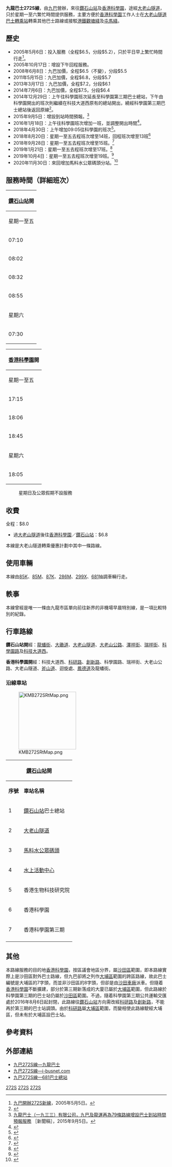 {{公共汽車路線資訊
|路線名稱             = 九龍巴士272S線
|外文名稱             = Kowloon Motor Bus Route 272S
|代表圖像             = KMB Volvo B9TL 12m (Alexander Dennis Enviro 500 Bodywork) (51352003202).jpg
|代表圖像二           = E6X76 KMB 272S 14-09-2020.jpg
|經營者               = 九龍巴士
|所屬車廠             = [[九巴沙田車廠|沙田車廠]]（S）
|路線用車             = 無固定車輛
|起點站               = [[鑽石山站|鑽石山站]]
|途經地點             = [[大老山隧道|大老山隧道]]、[[大老山公路|大老山公路]]
|終點站               = [[香港科學園|香港科學園]]
|路線性質             = 繁忙時間路線
|全程行駛里程         = 11.9公里
|全程行車時間         = 30分鐘
|服務時間             = 
|起點站服務時間       = 星期一至五：07:10-09:30<br>星期六：07:30-08:45
|終點站服務時間       = 星期一至五：17:15-19:15<br>星期六：18:05-18:35
|班次頻率             = 固定班次，詳見下表
|全程收費             = $8.0
|分段收費站點         = 
|去程分段收費站點     = 過大老山隧道後往香港科學園：$6.8
|回程分段收費站點     = 過大老山隧道後往鑽石山站：$6.8
|服務時間以外替代路線 = [[九龍巴士74D線|九龍巴士74D線]]
|主要競爭交通         = [[九龍巴士82C線|九龍巴士82C線]]，[[九龍巴士82D線|九龍巴士82D線]]，[[九龍巴士74P線|九龍巴士74P線]]
}}

'''九龍巴士272S線'''，由[[九巴|九巴]]營辦，來往[[鑽石山站|鑽石山站]]及[[香港科學園|香港科學園]]，途經[[大老山隧道|大老山隧道]]，只於星期一至六繁忙時間提供服務，主要方便於[[香港科學園|香港科學園]]工作人士在[[大老山隧道巴士轉乘站|大老山隧道巴士轉乘站]]轉乘其他巴士路線或接駁[[港鐵|港鐵]][[觀塘綫|觀塘綫]]及[[屯馬綫|屯馬綫]]。

==歷史==
*2005年5月6日：投入服務（全程$6.5，分段$5.2），只於平日早上繁忙時間行走<ref>[https://web.archive.org/web/20070429231650/http://www.kmb.hk/chinese.php?page=next&file=news%2Fservice%2Fnews2q05%2Fnews2005050501.html 九巴開辦272S新線]，2005年5月5日。</ref>。
*2005年10月17日：增設下午回程服務。
*2008年6月8日：九巴加價，全程$6.5（不變），分段$5.5
*2011年5月15日：九巴加價，全程$6.8，分段$5.7
*2013年3月17日：九巴加價，全程$7.2，分段$6.1
*2014年7月6日：九巴加價，全程$7.5，分段$6.4
*2014年12月29日：上午往科學園班次延長至科學園第三期巴士總站，下午由科學園開出的班次則繼續在科技大道西原有的總站開出，繞經科學園第三期巴士總站後返回原線<ref>{{Cite web |url=http://www.kmb.hk/tc/news/realtimenews.html?page=1419309475_2776_0.jpg |title=九巴乘客通告 |accessdate=2014-12-27 |archive-date=2020-04-05 |archive-url=https://web.archive.org/web/20200405070656/http://www.kmb.hk/tc/news/realtimenews.html?page=1419309475_2776_0.jpg |dead-url=no }}</ref>。
*2015年9月5日：增設到站時間預報。<ref>[http://www.kmb.hk/tc/news/press/archives/news201509012271.html 九龍巴士（一九三三）有限公司，九巴及龍運再為79條路線增設巴士到站時間預報服務] {{Wayback|url=http://www.kmb.hk/tc/news/press/archives/news201509012271.html |date=20201103080004 }}［新聞稿］，2015年9月5日。</ref>
*2016年1月18日：上午往科學園班次增加一班，並調整開出時間<ref>{{Cite web |url=http://www.kmb.hk/loadImage.php?page=1452255490_4867_0.jpg |title=存档副本 |accessdate=2016-01-19 |archive-date=2020-04-05 |archive-url=https://web.archive.org/web/20200405070700/http://www.kmb.hk/loadImage.php?page=1452255490_4867_0.jpg |dead-url=no }}</ref>。
*2018年4月30日：上午增加09:05往科學園的班次<ref>{{Cite web |url=http://search.kmb.hk/KMBWebSite/AnnouncementPicture.ashx?url=1524707286_6158_0.pdf |title=272S加強服務 |accessdate=2018-04-26 |archive-date=2018-04-26 |archive-url=https://web.archive.org/web/20180426162549/http://search.kmb.hk/KMBWebSite/AnnouncementPicture.ashx?url=1524707286_6158_0.pdf |dead-url=no }}</ref>。
*2018年8月20日：星期一至五去程班次增至14班，回程班次增至13班<ref>{{Cite web |url=https://www.districtcouncils.gov.hk/tp/doc/2016_2019/tc/committee_meetings_doc/TTC/15464/TT_2018_52.pdf |title=香港特別行政區政府運輸署，〈九巴第272S號線(鑽石山站-香港科學園)上下午繁忙時間增加班次〉 |access-date=2018-08-08 |archive-date=2020-04-05 |archive-url=https://web.archive.org/web/20200405070712/https://www.districtcouncils.gov.hk/tp/doc/2016_2019/tc/committee_meetings_doc/TTC/15464/TT_2018_52.pdf }}</ref>
*2018年9月28日：星期一至五去程班次增至15班。<ref>{{Cite web |url=http://www.hkitalk.net/HKiTalk2/thread-1094741-1-1.html |title=[路線消息] 九巴40S 40X 83X 89S 272S 286C 980X 981P X89D加強服務 |accessdate=2018-09-24 |archive-date=2020-04-05 |archive-url=https://web.archive.org/web/20200405070716/https://www.hkitalk.net/HKiTalk2/thread-1094741-1-1.html |dead-url=no }}</ref>
*2019年1月21日：星期一至五去程班次增至17班。<ref>{{Cite web |url=http://search.kmb.hk/KMBWebSite/AnnouncementPicture.ashx?url=1547605271_3067_0.pdf |title=272S 加強服務 |accessdate=2019-01-16 |archive-date=2019-01-16 |archive-url=https://web.archive.org/web/20190116200737/http://search.kmb.hk/KMBWebSite/AnnouncementPicture.ashx?url=1547605271_3067_0.pdf |dead-url=no }}</ref>
*2019年10月4日：星期一至五去程班次增至19班。<ref>{{Cite web |url=http://search.kmb.hk/KMBWebSite/AnnouncementPicture.ashx?url=1570004179_8206_0.pdf |title=272S 加強服務 |accessdate=2019-10-03 |archive-date=2020-04-05 |archive-url=https://web.archive.org/web/20200405070723/http://search.kmb.hk/KMBWebSite/AnnouncementPicture.ashx?url=1570004179_8206_0.pdf |dead-url=no }}</ref>
*2020年11月30日：來回增加馬料水公眾碼頭分站。<ref>{{Cite web |url=https://search.kmb.hk/KMBWebSite/AnnouncementPicture.ashx?url=1606208119_5671_0.pdf |title=新增巴士站 |access-date=2020-11-24 |archive-date=2021-01-19 |archive-url=https://web.archive.org/web/20210119181806/http://search.kmb.hk/KMBWebSite/AnnouncementPicture.ashx?url=1606208119_5671_0.pdf }}</ref>

==服務時間（詳細班次）==
{{col-begin}}{{col-2}}
{|class="wikitable" style="text-align: center"
!colspan=5|[[鑽石山站|鑽石山站]]開
|-
!colspan=5|星期一至五
|-
|07:10||07:20||07:30||07:43||07:55
|-
|08:02||08:09||08:16||08:22||08:27
|-
|08:32||08:36||08:40||08:45||08:50
|-
|08:55||09:05||09:15||09:30
|-
!colspan=5|星期六
|-
|07:30||08:00||08:20||08:35||08:45
|}
{{col-2}}
{|class="wikitable" style="text-align: center"
!colspan=5|[[香港科學園|香港科學園]]開
|-
!colspan=5|星期一至五
|-
|17:15||17:30||17:42||17:50||17:58
|-
|18:06||18:12||18:18||18:25||18:35
|-
|18:45||19:00||19:15
|-
!colspan=5|星期六
|-
|18:05||18:15||18:35
|}
{{col-end}}
:星期日及公眾假期不設服務

==收費==
全程：$8.0
*過[[大老山隧道|大老山隧道]]後往[[香港科學園|香港科學園]]／[[鑽石山站|鑽石山站]]：$6.8
{{fare-remarks|KMB|fcs=Y}}

本線是大老山隧道轉乘優惠計劃中其中一條路線。

==使用車輛==
本線由[[九龍巴士85K線|85K]]、[[九龍巴士85M線|85M]]、[[九龍巴士87K線|87K]]、[[九龍巴士286M線|286M]]、[[九龍巴士299X線|299X]]、[[過海隧道巴士681線|681]]抽調車輛行走。

==軼事==
本線曾經是唯一一條由九龍市區單向前往新界的非機場早晨特別線，是一項比較特別的紀錄。

==行車路線==
'''鑽石山站開'''經：[[龍蟠街|龍蟠街]]、[[大磡道|大磡道]]、[[大老山隧道|大老山隧道]]、[[大老山公路|大老山公路]]、[[澤祥街|澤祥街]]、[[瑞祥街|瑞祥街]]、[[科學園路|科學園路]]及[[科技大道西|科技大道西]]。

'''香港科學園開'''經：科技大道西、[[科研路|科研路]]、[[創新路|創新路]]、科學園路、瑞祥街、大老山公路、大老山隧道、[[斧山道|斧山道]]、迴旋處、[[鳳德道|鳳德道]]及龍蟠街。

===沿線車站===
[[File:KMB272SRtMap.png|180px]]
{|class="wikitable" style="text-align: center"
!colspan=3|[[鑽石山站|鑽石山站]]開!!colspan=3|[[香港科學園|香港科學園]]開
|-
!'''序號'''!!'''車站名稱'''!!'''位置'''!!'''序號'''!!'''車站名稱'''!!'''位置'''
|-
|1||[[鑽石山站|鑽石山站]]巴士總站||[[鑽石山站公共運輸交匯處|鑽石山站公共運輸交匯處]]||1||[[香港科學園|香港科學園]]||rowspan=2|[[科技大道西|科技大道西]]
|-
|2||[[大老山隧道|大老山隧道]]||[[大老山公路|大老山公路]]||2||香港科學園第三期
|-
|3||[[馬料水公眾碼頭|馬料水公眾碼頭]]||rowspan=3|科學園路||3||[[香港生物科技研究院|香港生物科技研究院]]||rowspan=3|[[科學園路|科學園路]]
|-
|4||[[水上活動中心|水上活動中心]]||4||水上活動中心
|-
|5||香港生物科技研究院||5||馬料水公眾碼頭
|-
|6||香港科學園||rowspan=2|科技大道西||6||大老山隧道||大老山公路
|-
|7||香港科學園第三期||7||[[志蓮淨苑|志蓮淨苑]]||{{tsl|zh-yue|鳳德道}}
|-
|colspan=3| ||8||鑽石山站巴士總站||鑽石山站公共運輸交匯處
|}

==其他==
本路線服務的目的地[[香港科學園|香港科學園]]，按區議會地區分界，屬[[沙田區|沙田區]]範圍，即本路線實際上是沙田區對外巴士路線，但九巴卻將之列作[[大埔區|大埔區]]範圍的跨區路線，故此巴士編號是大埔區的7字頭，而並非沙田區的8字頭，但卻是由[[九巴沙田車廠|沙田車廠]]派車。但隨着[[香港科學園|香港科學園]]不斷擴建，部分於第三期新落成的大廈已屬於[[大埔區|大埔區]]範圍，但此路線於科學園第三期的巴士站仍屬於[[沙田區|沙田區]]範圍。不過，隨着科學園第三期公共運輸交匯處於2016年8月6日起封閉，此路線往[[鑽石山站|鑽石山站]]方向需改經[[科研路|科研路]]及[[創新路|創新路]]，不能再於第三期的巴士站調頭。由於[[科研路|科研路]]屬[[大埔區|大埔區]]範圍，而變相使此路線駛經大埔區，但未有於大埔區設巴士站。

==參考資料==
{{reflist}}

==外部連結==
*[http://www.kmb.hk/chinese.php?page=search&prog=route_no.php&route_no=272S 九巴272S線—九龍巴士] {{Wayback|url=http://www.kmb.hk/chinese.php?page=search&prog=route_no.php&route_no=272S |date=20070420062416 }}
*[http://www.i-busnet.com/busroute/kmb/kmbr272s.php 九巴272S線—i-busnet.com] {{Wayback|url=http://www.i-busnet.com/busroute/kmb/kmbr272s.php |date=20200405070734 }}
*[http://www.681busterminal.com/272s.html 九巴272S線—681巴士總站] {{Wayback|url=http://www.681busterminal.com/272s.html |date=20200925152249 }}

{{黃大仙區巴士路線列表}}
{{沙田區巴士路線列表}}
{{大老山隧道巴士路線}}

[[Category:九龍巴士路線|272S]]
[[Category:黃大仙區巴士路線|272S]]
[[Category:沙田區巴士路線|272S]]